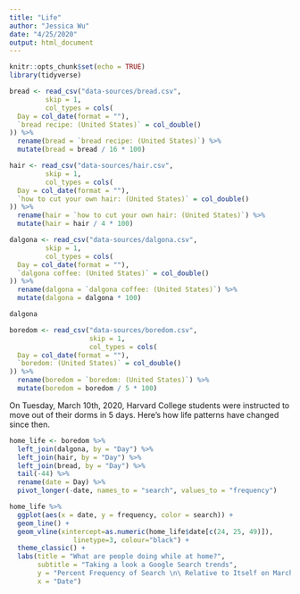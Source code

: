 ```yaml
---
title: "Life"
author: "Jessica Wu"
date: "4/25/2020"
output: html_document
---
```


```r
knitr::opts_chunk$set(echo = TRUE)
library(tidyverse)
```

```r
bread <- read_csv("data-sources/bread.csv",
         skip = 1,
         col_types = cols(
  Day = col_date(format = ""),
  `bread recipe: (United States)` = col_double()
)) %>%
  rename(bread = `bread recipe: (United States)`) %>%
  mutate(bread = bread / 16 * 100)
```

```r
hair <- read_csv("data-sources/hair.csv",
         skip = 1,
         col_types = cols(
  Day = col_date(format = ""),
  `how to cut your own hair: (United States)` = col_double()
)) %>%
  rename(hair = `how to cut your own hair: (United States)`) %>%
  mutate(hair = hair / 4 * 100)
```

```r
dalgona <- read_csv("data-sources/dalgona.csv",
         skip = 1,
         col_types = cols(
  Day = col_date(format = ""),
  `dalgona coffee: (United States)` = col_double()
)) %>%
  rename(dalgona = `dalgona coffee: (United States)`) %>%
  mutate(dalgona = dalgona * 100)

dalgona
```

```r

boredom <- read_csv("data-sources/boredom.csv",
                    skip = 1,
                    col_types = cols(
  Day = col_date(format = ""),
  `boredom: (United States)` = col_double()
)) %>%
  rename(boredom = `boredom: (United States)`) %>%
  mutate(boredom = boredom / 5 * 100)
```

On Tuesday, March 10th, 2020, Harvard College students were instructed to move 
out of their dorms in 5 days. Here's how life patterns have changed since then.
```r

home_life <- boredom %>%
  left_join(dalgona, by = "Day") %>%
  left_join(hair, by = "Day") %>%
  left_join(bread, by = "Day") %>%
  tail(-44) %>%
  rename(date = Day) %>%
  pivot_longer(-date, names_to = "search", values_to = "frequency")

home_life %>%
  ggplot(aes(x = date, y = frequency, color = search)) +
  geom_line() + 
  geom_vline(xintercept=as.numeric(home_life$date[c(24, 25, 49)]),
                linetype=3, colour="black") +
  theme_classic() +
  labs(title = "What are people doing while at home?",
       subtitle = "Taking a look a Google Search trends",
       y = "Percent Frequency of Search \n\ Relative to Itself on March 10th",
       x = "Date")
```

